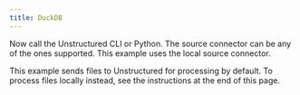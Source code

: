 ```yaml
---
title: DuckDB
---
```



<SharedDuckDB />

Now call the Unstructured CLI or Python. The source connector can be any of the ones supported. This example uses the local source connector.

This example sends files to Unstructured for processing by default. To process files locally instead, see the instructions at the end of this page.


<CodeGroup>
  <DuckDBAPISh />
  <DuckDBAPIPyV2 />
</CodeGroup>


<SharedPartitionByAPIOSS/>
